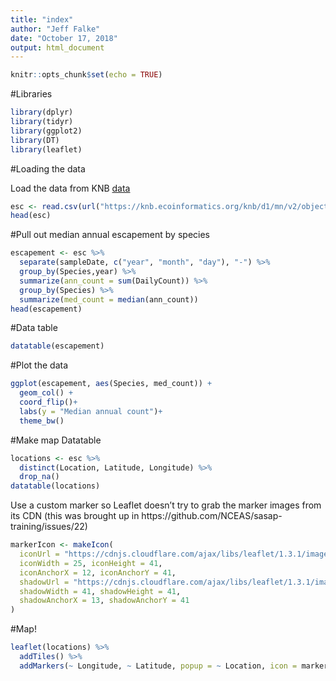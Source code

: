 ```yaml
---
title: "index"
author: "Jeff Falke"
date: "October 17, 2018"
output: html_document
---
```


```r
knitr::opts_chunk$set(echo = TRUE)
```

#Libraries

```r
library(dplyr)
library(tidyr)
library(ggplot2)
library(DT)
library(leaflet)
```

#Loading the data

Load the data from KNB
[data](https://knb.ecoinformatics.org/knb/d1/mn/v2/object/urn%3Auuid%3Af119a05b-bbe7-4aea-93c6-85434dcb1c5e)

```r
esc <- read.csv(url("https://knb.ecoinformatics.org/knb/d1/mn/v2/object/urn%3Auuid%3Af119a05b-bbe7-4aea-93c6-85434dcb1c5e", method = "libcurl"), stringsAsFactors = FALSE)
head(esc)
```
#Pull out median annual escapement by species

```r
escapement <- esc %>%
  separate(sampleDate, c("year", "month", "day"), "-") %>% 
  group_by(Species,year) %>% 
  summarize(ann_count = sum(DailyCount)) %>% 
  group_by(Species) %>% 
  summarize(med_count = median(ann_count))
head(escapement)

```

#Data table

```r
datatable(escapement)
```

#Plot the data

```r
ggplot(escapement, aes(Species, med_count)) +
  geom_col() +
  coord_flip()+
  labs(y = "Median annual count")+
  theme_bw()
```

#Make map
Datatable
```r
locations <- esc %>% 
  distinct(Location, Latitude, Longitude) %>% 
  drop_na()
datatable(locations)
```

Use a custom marker so Leaflet doesn't try to grab the marker images from 
its CDN (this was brought up in https://github.com/NCEAS/sasap-training/issues/22)

```r
markerIcon <- makeIcon(
  iconUrl = "https://cdnjs.cloudflare.com/ajax/libs/leaflet/1.3.1/images/marker-icon.png",
  iconWidth = 25, iconHeight = 41,
  iconAnchorX = 12, iconAnchorY = 41,
  shadowUrl = "https://cdnjs.cloudflare.com/ajax/libs/leaflet/1.3.1/images/marker-shadow.png",
  shadowWidth = 41, shadowHeight = 41,
  shadowAnchorX = 13, shadowAnchorY = 41
)
```

#Map!

```r
leaflet(locations) %>% 
  addTiles() %>% 
  addMarkers(~ Longitude, ~ Latitude, popup = ~ Location, icon = markerIcon)
```

